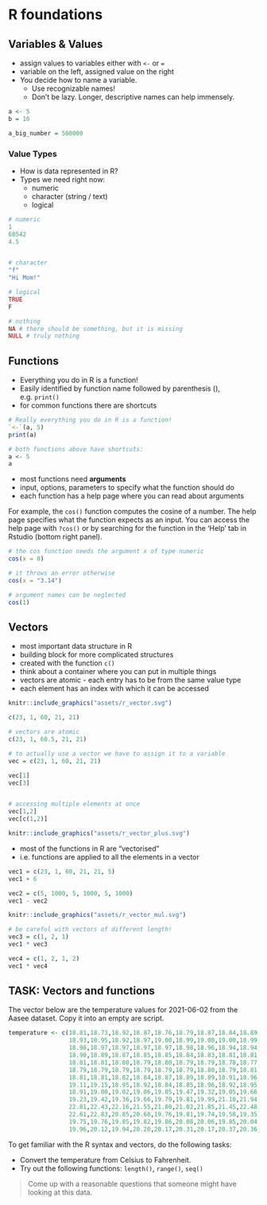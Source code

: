 # R foundations


## Variables & Values

* assign values to variables either with `<-` or `=`
* variable on the left, assigned value on the right
* You decide how to name a variable.
    * Use recognizable names!
    * Don't be lazy. Longer, descriptive names can help immensely.

```r
a <- 5
b = 10

a_big_number = 500000
```

### Value Types

* How is data represented in R?
* Types we need right now:
    * numeric
    * character (string / text)
    * logical

```r
# numeric
1
68542
4.5


# character
"f"
"Hi Mom!"

# logical
TRUE
F

# nothing
NA # there should be something, but it is missing
NULL # truly nothing
```

## Functions

* Everything you do in R is a function!
* Easily identified by function name followed by parenthesis (), e.g. `print()`
* for common functions there are shortcuts


```r
# Really everything you do in R is a function!
`<-`(a, 5)
print(a)

# both functions above have shortcuts:
a <- 5
a
```

* most functions need __arguments__
* input, options, parameters to specify what the function should do
* each function has a help page where you can read about arguments


For example, the `cos()` function computes the cosine of a number. The help page specifies what the function expects as an input. You can access the help page with `?cos()` or by searching for the function in the 'Help' tab in Rstudio (bottom right panel).

```r
# the cos function needs the argument x of type numeric
cos(x = 0)

# it throws an error otherwise
cos(x = "3.14")

# argument names can be neglected
cos(1)
```



## Vectors

* most important data structure in R
* building block for more complicated structures
* created with the function `c()`
* think about a container where you can put in multiple things
* vectors are atomic - each entry has to be from the same value type
* each element has an index with which it can be accessed


```r
knitr::include_graphics("assets/r_vector.svg")
```


```r
c(23, 1, 60, 21, 21)
```



```r
# vectors are atomic
c(23, 1, 60.5, 21, 21)

# to actually use a vector we have to assign it to a variable
vec = c(23, 1, 60, 21, 21)

vec[1]
vec[3]


# accessing multiple elements at once
vec[1,2]
vec[c(1,2)]
```


```r
knitr::include_graphics("assets/r_vector_plus.svg")
```

* most of the functions in R are "vectorised"
* i.e. functions are applied to all the elements in a vector


```r
vec1 = c(23, 1, 60, 21, 21, 5)
vec1 + 6

vec2 = c(5, 1000, 5, 1000, 5, 1000)
vec1 - vec2
```


```r
knitr::include_graphics("assets/r_vector_mul.svg")
```


```r
# be careful with vectors of different length!
vec3 = c(1, 2, 1)
vec1 * vec3

vec4 = c(1, 2, 1, 2)
vec1 * vec4
```



## TASK: Vectors and functions

The vector below are the temperature values for 2021-06-02 from the Aasee dataset.
Copy it into an empty are script. 

```r
temperature <- c(18.81,18.73,18.92,18.87,18.76,18.79,18.87,18.84,18.89,18.89,
                 18.93,18.95,18.92,18.97,19.00,18.99,19.00,19.00,18.99,19.00,
                 18.98,18.97,18.97,18.97,18.97,18.98,18.96,18.94,18.94,18.91,
                 18.90,18.89,18.87,18.85,18.85,18.84,18.83,18.81,18.81,18.81,
                 18.81,18.81,18.80,18.79,18.80,18.79,18.79,18.78,18.77,18.78,
                 18.79,18.79,18.79,18.79,18.79,18.79,18.80,18.79,18.81,18.80,
                 18.81,18.81,18.82,18.84,18.87,18.89,18.89,18.91,18.96,19.02,
                 19.11,19.15,18.95,18.92,18.84,18.85,18.96,18.92,18.95,18.95,
                 18.91,19.00,19.02,19.06,19.05,19.47,19.32,19.05,19.66,19.57,
                 19.23,19.42,19.36,19.66,19.79,19.81,19.99,21.10,21.94,22.52,
                 22.81,22.43,22.16,21.55,21.80,21.02,21.85,21.45,22.48,22.73,
                 22.61,22.83,20.85,20.68,19.76,19.81,19.74,19.58,19.35,19.40,
                 19.75,19.76,19.85,19.82,19.86,20.08,20.06,19.85,20.04,19.90,
                 19.96,20.12,19.94,20.20,20.17,20.31,20.17,20.37,20.36,20.13)
```


To get familiar with the R syntax and vectors, do the following tasks:

* Convert the temperature from Celsius to Fahrenheit.
* Try out the following functions: `length()`, `range()`, `seq()`

> Come up with a reasonable questions that someone might have looking at this data.

